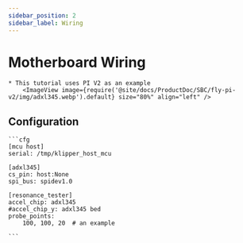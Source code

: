 ```yaml
---
sidebar_position: 2
sidebar_label: Wiring
---
```


# Motherboard Wiring

    * This tutorial uses PI V2 as an example
        <ImageView image={require('@site/docs/ProductDoc/SBC/fly-pi-v2/img/adxl345.webp').default} size="80%" align="left" />

## Configuration

    ```cfg
    [mcu host]
    serial: /tmp/klipper_host_mcu

    [adxl345]
    cs_pin: host:None
    spi_bus: spidev1.0

    [resonance_tester]
    accel_chip: adxl345
    #accel_chip_y: adxl345 bed
    probe_points:
        100, 100, 20  # an example

    ```